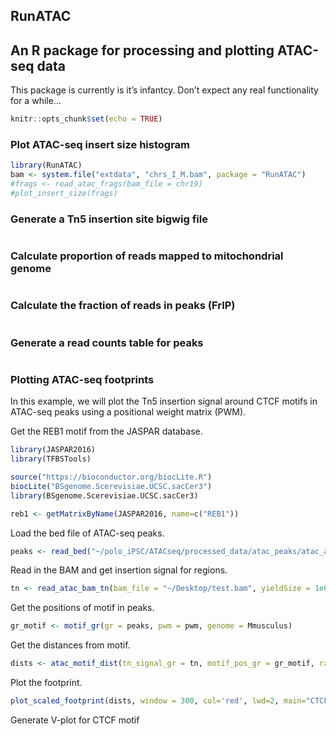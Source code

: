 
RunATAC
---
## An R package for processing and plotting ATAC-seq data

This package is currently is it's infantcy. Don't expect any real functionality for a while...

```r
knitr::opts_chunk$set(echo = TRUE)
```

### Plot ATAC-seq insert size histogram
```r
library(RunATAC)
bam <- system.file("extdata", "chrs_I_M.bam", package = "RunATAC")
#frags <- read_atac_frags(bam_file = chr19)
#plot_insert_size(frags)
```

### Generate a Tn5 insertion site bigwig file
```r

```

### Calculate proportion of reads mapped to mitochondrial genome
```r

```

### Calculate the fraction of reads in peaks (FrIP)
```r

```

### Generate a read counts table for peaks
```r

```

### Plotting ATAC-seq footprints

In this example, we will plot the Tn5 insertion signal around CTCF motifs in ATAC-seq peaks using a positional weight matrix (PWM).

Get the REB1 motif from the JASPAR database.
```r
library(JASPAR2016)
library(TFBSTools)

source("https://bioconductor.org/biocLite.R")
biocLite("BSgenome.Scerevisiae.UCSC.sacCer3")
library(BSgenome.Scerevisiae.UCSC.sacCer3)

reb1 <- getMatrixByName(JASPAR2016, name=c("REB1"))

```

Load the bed file of ATAC-seq peaks.
```r
peaks <- read_bed("~/polo_iPSC/ATACseq/processed_data/atac_peaks/atac_all_peaks_union.bed")
```

Read in the BAM and get insertion signal for regions.
```r
tn <- read_atac_bam_tn(bam_file = "~/Desktop/test.bam", yieldSize = 1e6, which=rgns)
```

Get the positions of motif in peaks.
```r
gr_motif <- motif_gr(gr = peaks, pwm = pwm, genome = Mmusculus)
```

Get the distances from motif.
```r
dists <- atac_motif_dist(tn_signal_gr = tn, motif_pos_gr = gr_motif, range = 150)
```

Plot the footprint.
```r
plot_scaled_footprint(dists, window = 300, col='red', lwd=2, main="CTCF")
```

Generate V-plot for CTCF motif
```r

```


